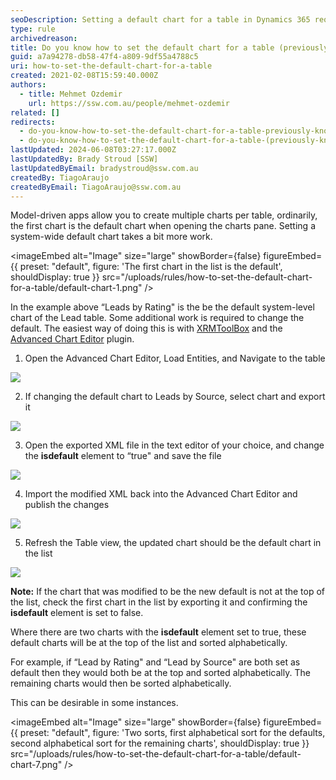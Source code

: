 ```yaml
---
seoDescription: Setting a default chart for a table in Dynamics 365 requires some additional work beyond creating multiple charts. Learn how to set a system-wide default chart using XRMToolBox and Advanced Chart Editor plugins.
type: rule
archivedreason:
title: Do you know how to set the default chart for a table (previously known as an entity)?
guid: a7a94278-db58-47f4-a809-9df55a4788c5
uri: how-to-set-the-default-chart-for-a-table
created: 2021-02-08T15:59:40.000Z
authors:
  - title: Mehmet Ozdemir
    url: https://ssw.com.au/people/mehmet-ozdemir
related: []
redirects:
  - do-you-know-how-to-set-the-default-chart-for-a-table-previously-known-as-an-entity
  - do-you-know-how-to-set-the-default-chart-for-a-table-(previously-known-as-an-entity)
lastUpdated: 2024-06-08T03:27:17.000Z
lastUpdatedBy: Brady Stroud [SSW]
lastUpdatedByEmail: bradystroud@ssw.com.au
createdBy: TiagoAraujo
createdByEmail: TiagoAraujo@ssw.com.au
---
```


Model-driven apps allow you to create multiple charts per table, ordinarily, the first chart is the default chart when opening the charts pane. Setting a system-wide default chart takes a bit more work.

<imageEmbed
  alt="Image"
  size="large"
  showBorder={false}
  figureEmbed={{
    preset: "default",
    figure: 'The first chart in the list is the default',
    shouldDisplay: true
  }}
  src="/uploads/rules/how-to-set-the-default-chart-for-a-table/default-chart-1.png"
/>

In the example above “Leads by Rating" is the be the default system-level chart of the Lead table. Some additional work is required to change the default. The easiest way of doing this is with [XRMToolBox](https://www.xrmtoolbox.com/) and the [Advanced Chart Editor](https://crmchartguy.com/2017/06/10/edit-charts-in-the-xrmtoolbox-for-dynamics-365/) plugin.

1. Open the Advanced Chart Editor, Load Entities, and Navigate to the table

![](/uploads/rules/how-to-set-the-default-chart-for-a-table/default-chart-2.png)

2. If changing the default chart to Leads by Source, select chart and export it

![](/uploads/rules/how-to-set-the-default-chart-for-a-table/default-chart-3.png)

3. Open the exported XML file in the text editor of your choice, and change the **isdefault** element to “true" and save the file

![](/uploads/rules/how-to-set-the-default-chart-for-a-table/default-chart-4.png)

4. Import the modified XML back into the Advanced Chart Editor and publish the changes

![](/uploads/rules/how-to-set-the-default-chart-for-a-table/default-chart-5.png)

5. Refresh the Table view, the updated chart should be the default chart in the list

![](/uploads/rules/how-to-set-the-default-chart-for-a-table/default-chart-6.png)

**Note:** If the chart that was modified to be the new default is not at the top of the list, check the first chart in the list by exporting it and confirming the **isdefault** element is set to false.

Where there are two charts with the **isdefault** element set to true, these default charts will be at the top of the list and sorted alphabetically.

For example, if “Lead by Rating" and “Lead by Source" are both set as default then they would both be at the top and sorted alphabetically. The remaining charts would then be sorted alphabetically.

This can be desirable in some instances.


<imageEmbed
  alt="Image"
  size="large"
  showBorder={false}
  figureEmbed={{
    preset: "default",
    figure: 'Two sorts, first alphabetical sort for the defaults, second alphabetical sort for the remaining charts',
    shouldDisplay: true
  }}
  src="/uploads/rules/how-to-set-the-default-chart-for-a-table/default-chart-7.png"
/>
